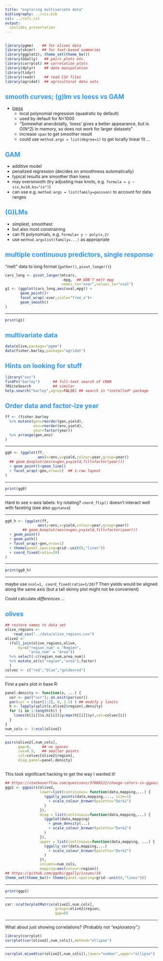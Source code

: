 ```yaml
---
title: "exploring multivariate data"
bibliography: ../vis.bib
csl: ../refs.csl
output:
  ioslides_presentation
---
```


<!-- 
apa.csl is a slightly hacked version of APA 
  (modified for "et al" after 2 authors in text)
-->
<!-- .refs is style for reference page (small text) -->
<style>
.refs {
   font-size: 16px;
}
h2 { 
 color: #3399ff;		
}
h3 { 
 color: #3399ff;		
}
.title-slide {
   background-color: #55bbff;
}
</style>
<!--    content: url(https://i.creativecommons.org/l/by-sa/4.0/88x31.png)
>
<!-- Limit image width and height -->
<style type="text/css">
img {     
  max-height: 560px;     
  max-width: 800px; 
}
</style>

## 

```r
library(pgmm)    ## for olives data
library(skimr)   ## for text-based summaries
library(ggplot2); theme_set(theme_bw())
library(GGally)   ## pairs plots etc.
library(corrplot) ## correlation plots
library(dplyr)    ## data manipulation
library(tidyr)
library(readr)    ## read CSV files
library(agridat)  ## agricultural data sets
```

## smooth curves; (g)lm vs loess vs GAM

- [loess](https://en.wikipedia.org/wiki/Local_regression)
    - local polynomial regression (quadratic by default)
    - used by default for N<1000
	- "Somewhat anecdotally, 'loess' gives a better appearance, but is O(N^2) in memory, so does not work for larger datasets"
	- increase `span` to get smoother result
	- could use `method.args = list(degree=1)` to get locally linear fit ...
	
## GAM

- additive model
- penalized regression (decides on smoothness automatically)
- typical results are smoother than loess
- may oversmooth (try adjusting max knots, e.g. `formula = y ~ s(x,k=10,bs="cs")`)
- can use e.g. `method.args = list(family=poisson)` to account for data ranges

## (G)LMs

- simplest, smoothest
- but also most constraining
- can fit polynomials, e.g. `formula= y ~ poly(x,2)`
- use `method.arg=list(family=...)` as appropriate

## multiple continuous predictors, single response

"melt" data to long format (`gather()`, `pivot_longer()`)

```r
cars_long <- pivot_longer(mtcars,
                          -mpg,  ## DON'T melt mpg
                          names_to="xvar",values_to="xval")
g1 <- (ggplot(cars_long,aes(xval,mpg)) +
       geom_point()+
       facet_wrap(~xvar,scale="free_x")+
       geom_smooth()
)
```

---

```r
print(g1)  
```

## multivariate data

```r
data(olive,package="pgmm")
data(fisher.barley,package="agridat")
```

## Hints on looking for stuff

```r
library("sos")
findFn("barley")      ## full-text search of CRAN
?RSiteSearch          ## similar
help.search("barley",agrep=FALSE) ## search in *installed* package
```

## Order data and factor-ize year

```r
ff <- (fisher.barley
  %>% mutate(gen=reorder(gen,yield),
             env=reorder(env,yield),
             year=factor(year))
  %>% arrange(gen,env)
)
```

---

```r
gg0 <- (ggplot(ff,
               aes(x=env,y=yield,colour=year,group=year))
  ## geom_boxplot(aes(x=gen,y=yield,fill=factor(year)))
  + geom_point()+geom_line()
  + facet_wrap(~gen,nrow=1)  ## 1-row layout
)
```

--- 

```r
print(gg0)
```

---

Hard to see x-axis labels: try rotating?
`coord_flip()` doesn't interact well with faceting
(see also `ggstance`)

---

```r
gg0_h <- (ggplot(ff,
               aes(y=env,x=yield,colour=year,group=year))
        ## geom_boxplot(aes(x=gen,y=yield,fill=factor(year)))
  + geom_point()
  + geom_path()
  + facet_wrap(~gen,nrow=1)
  + theme(panel.spacing=grid::unit(0,"lines"))
  + coord_fixed(ratio=20)
)
```

---

```r
print(gg0_h)
```

---

maybe use `ncol=1, coord_fixed(ratio=1/20)`?
Then yields would be aligned along the same
axis (but a tall skinny plot might not
be convenient)

Could calculate *differences* ...

## olives

```r
## restore names to data set 
olive_regions <-
    read_csv("../data/olive_regions.csv")
olive2 <- 
  (full_join(olive_regions,olive,
      by=c("region_num" = "Region",
           "area_num" = "Area"))  
  %>% select(-c(region_num,area_num))
  %>% mutate_at(c("region","area"),factor)
  )
colvec <- c("red","blue","goldenrod")
```

---

First a pairs plot in base R:

```r
panel.density <- function(x, ...) {
  usr <- par("usr"); on.exit(par(usr))
  par(usr = c(usr[1:2], 0, 1.5) ) ## modify y limits
  h <- lapply(split(x,olive2$region),density)
  for (i in 1:length(h)) {
    lines(h[[i]]$x,h[[i]]$y/max(h[[i]]$y),col=colvec[i])
  }
}
num_cols <- 3:ncol(olive2)
```

---

```r
pairs(olive2[,num_cols],
      gap=0,     ## no spaces
      cex=0.5,   ## smaller points
      col=colvec[olive2$region],
      diag.panel=panel.density)
```

## 

This took significant hacking to get the way I wanted it!

```r
## https://stackoverflow.com/questions/37889222/change-colors-in-ggpairs-now-that-params-is-deprecated
ggp1 <- ggpairs(olive2,
                lower=list(continuous= function(data,mapping,...) {
                  (ggally_points(data,mapping,..., size=1)
                    + scale_colour_brewer(palette="Dark2")
                  )
                }),
                diag = list(continuous=function(data,mapping,...) {
                  (ggplot(data,mapping) 
                    + geom_density(...)
                    + scale_colour_brewer(palette="Dark2")
                  )
                }),
                upper = list(continuous=function(data,mapping, ...) {
                  (ggally_cor(data,mapping,...)
                    + scale_colour_brewer(palette="Dark2")
                  )
                }),
                columns=num_cols,
                mapping=aes(colour=region))
## https://github.com/ggobi/ggally/issues/14
theme_set(theme_bw()+ theme(panel.spacing=grid::unit(0,"lines")))
```

---

```r
print(ggp1)
```

---

```r
car::scatterplotMatrix(olive2[,num_cols],
                       groups=olive2$region,
                       gap=0)
```

---

What about just showing correlations? (Probably not "exploratory".)

```r
library(corrplot)
corrplot(cor(olive2[,num_cols]),method="ellipse")
```

---

```r
corrplot.mixed(cor(olive2[,num_cols]),lower="number",upper="ellipse")
```
